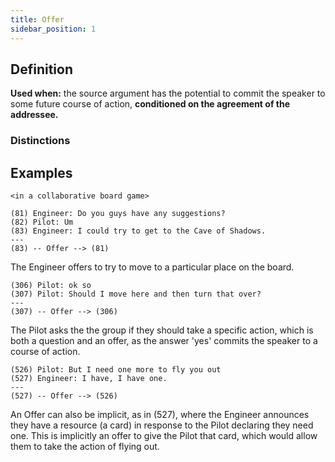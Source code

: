 ```yaml
---
title: Offer
sidebar_position: 1
---
```


## Definition

**Used when:** the source argument has the potential to commit the speaker to some future course of action, **conditioned on the agreement of the addressee.**

### Distinctions


<Markdown />

## Examples

```
<in a collaborative board game>

(81) Engineer: Do you guys have any suggestions?
(82) Pilot: Um
(83) Engineer: I could try to get to the Cave of Shadows.
---
(83) -- Offer --> (81)
```
The Engineer offers to try to move to a particular place on the board.

```
(306) Pilot: ok so
(307) Pilot: Should I move here and then turn that over?
---
(307) -- Offer --> (306)
```
The Pilot asks the the group if they should take a specific action,
which is both a question and an offer, as the answer 'yes' commits the speaker to a course of action.

```
(526) Pilot: But I need one more to fly you out
(527) Engineer: I have, I have one.
---
(527) -- Offer --> (526)
```
An Offer can also be implicit, as in (527), where the Engineer announces they have a resource (a card) in response to the Pilot declaring they need one.
This is implicitly an offer to give the Pilot that card, which would allow them to take the action of flying out.
